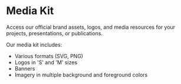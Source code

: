 
# Media Kit

Access our official brand assets, logos, and media resources for your projects,
presentations, or publications.

<Cards>
  <Cards.Card
    icon="🎨"
    title="Media Kit"
    href="https://drive.google.com/drive/folders/1KXQSF0CVZtx8SXknXtqlUKEXpVHEVmYz?usp=drive_link"
    arrow
    target="_blank"
  />
</Cards>

Our media kit includes:

- Various formats (SVG, PNG)
- Logos in 'S' and 'M' sizes
- Banners
- Imagery in multiple background and foreground colors
